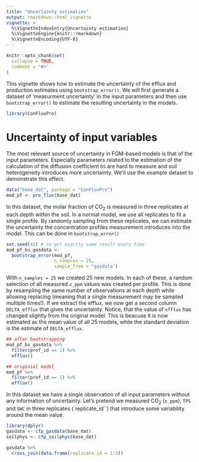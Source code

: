 ```yaml
---
title: "Uncertainty estimation"
output: rmarkdown::html_vignette
vignette: >
  %\VignetteIndexEntry{Uncertainty estimation}
  %\VignetteEngine{knitr::rmarkdown}
  %\VignetteEncoding{UTF-8}
---
```


```r
knitr::opts_chunk$set(
  collapse = TRUE,
  comment = "#>"
)
```

This vignette shows how to estimate the uncertainty of the efflux and production estimates using `bootstrap_error()`.
We will first generate a dataset of 'measurment uncertainty' in the input parameters and then use `bootstrap_error()` to estimate the resulting uncertainty in the models.

```r
library(ConFluxPro)
```

# Uncertainty of input variables

The most relevant source of uncertainty in FGM-based models is that of the input parameters.
Especially parameters related to the estimation of the calculation of the diffusion coefficient `DS` are hard to measure and soil heterogeneity introduces more uncertainty.
We'll use the example dataset to demonstrate this effect. 
```r
data("base_dat", package = "ConFluxPro")
mod_pf <- pro_flux(base_dat)
```

In this dataset, the molar fraction of CO~2~ is measured in three replicates at each depth within the soil. 
In a normal model, we use all replicates to fit a single profile. 
By randomly sampling from these replicates, we can estimate the uncertainty the concentration profiles measurement introduces into the model. 
This can be done in `bootstrap_error()`
```r
set.seed(42) # to get exactly same result every time 
mod_pf_bs_gasdata <- 
  bootstrap_error(mod_pf, 
                  n_samples = 25, 
                  sample_from = "gasdata")
```
With `n_samples = 25` we created 25 new models.
In each of these, a random selection of all measured `x_ppm` values was created per profile. 
This is done by resampling the same number of observations at each depth while allowing replacing (meaning that a single measurement may be sampled multiple times!). 
If we extract the efflux, we now get a second column `DELTA_efflux` that gives the uncertainty.
Notice, that the value of `efflux` has changed slightly from the original model.
This is beacuse it is now estimated as the mean value of all 25 models, while the standard deviation is the estimate of `DELTA_efflux`.

```r
## after bootstrapping
mod_pf_bs_gasdata %>%
  filter(prof_id == 1) %>%
  efflux()

## originial model
mod_pf %>%
  filter(prof_id == 1) %>%
  efflux()
```


In this dataset we have a single observation of all input parameters without any information of uncertainty. 
Let's pretend we measured CO~2~ (`x_ppm`), `TPS` and `SWC` in three replicates (`replicate_id``) that introduce some variability around the mean value.
```r
library(dplyr)
gasdata <- cfp_gasdata(base_dat)
soilphys <- cfp_soilphys(base_dat)

gasdata %>%
  cross_join(data.frame(replicate_id = 1:3))
```


